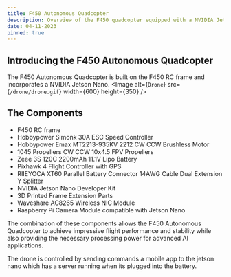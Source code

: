 ```yaml
---
title: F450 Autonomous Quadcopter 
description: Overview of the F450 quadcopter equipped with a NVIDIA Jetson Nano.
date: 04-11-2023
pinned: true
---
```


## Introducing the F450 Autonomous Quadcopter

The F450 Autonomous Quadcopter is built on the F450 RC frame and incorporates a NVIDIA Jetson Nano.
<Image alt={`Drone`} src={`/drone/drone.gif`} width={600} height={350} />

## The Components

- F450 RC frame
- Hobbypower Simonk 30A ESC Speed Controller
- Hobbypower Emax MT2213-935KV 2212 CW CCW Brushless Motor
- 1045 Propellers CW CCW 10x4.5 FPV Propellers
- Zeee 3S 120C 2200mAh 11.1V Lipo Battery
- Pixhawk 4 Flight Controller with GPS
- RIIEYOCA XT60 Parallel Battery Connector 14AWG Cable Dual Extension Y Splitter
- NVIDIA Jetson Nano Developer Kit
- 3D Printed Frame Extension Parts
- Waveshare AC8265 Wireless NIC Module
- Raspberry Pi Camera Module compatible with Jetson Nano

The combination of these components allows the F450 Autonomous Quadcopter to achieve impressive flight performance and stability while also providing the necessary processing power for advanced AI applications.

The drone is controlled by sending commands a mobile app to the jetson nano which has a server running when its plugged into the battery.